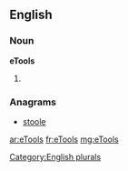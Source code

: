 ==English==

===Noun===
'''eTools'''

# {{plural of|[[eTool]]}}

===Anagrams===
* [[stoole#English|stoole]]

[[Category:English plurals]]

[[ar:eTools]]
[[fr:eTools]]
[[mg:eTools]]